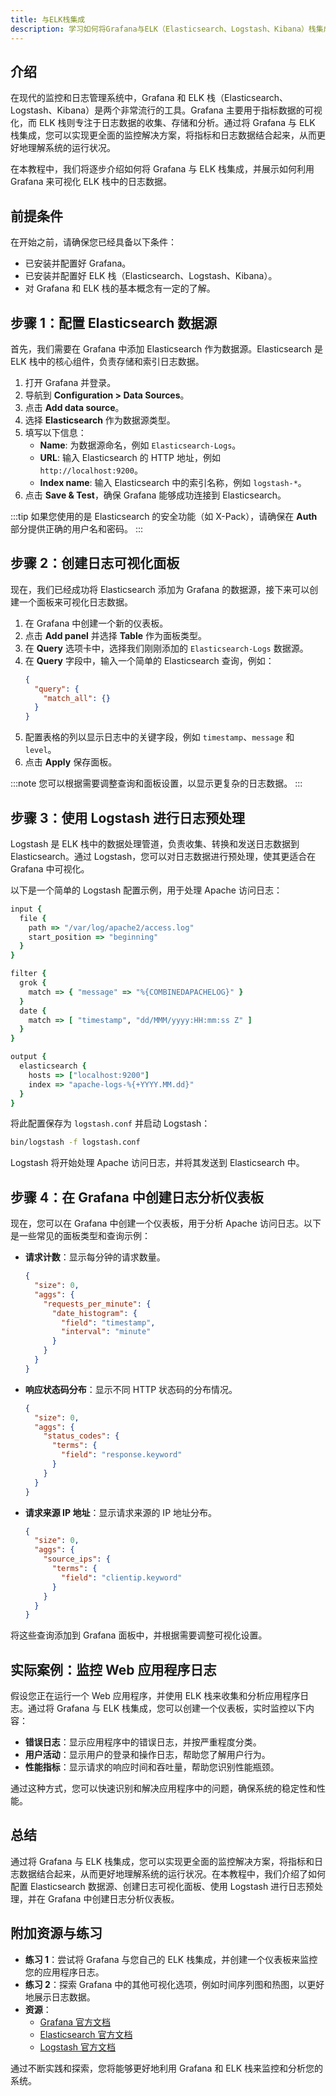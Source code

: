 ```yaml
---
title: 与ELK栈集成
description: 学习如何将Grafana与ELK（Elasticsearch、Logstash、Kibana）栈集成，以实现日志数据的可视化与分析。
---
```


## 介绍

在现代的监控和日志管理系统中，Grafana 和 ELK 栈（Elasticsearch、Logstash、Kibana）是两个非常流行的工具。Grafana 主要用于指标数据的可视化，而 ELK 栈则专注于日志数据的收集、存储和分析。通过将 Grafana 与 ELK 栈集成，您可以实现更全面的监控解决方案，将指标和日志数据结合起来，从而更好地理解系统的运行状况。

在本教程中，我们将逐步介绍如何将 Grafana 与 ELK 栈集成，并展示如何利用 Grafana 来可视化 ELK 栈中的日志数据。

## 前提条件

在开始之前，请确保您已经具备以下条件：

- 已安装并配置好 Grafana。
- 已安装并配置好 ELK 栈（Elasticsearch、Logstash、Kibana）。
- 对 Grafana 和 ELK 栈的基本概念有一定的了解。

## 步骤 1：配置 Elasticsearch 数据源

首先，我们需要在 Grafana 中添加 Elasticsearch 作为数据源。Elasticsearch 是 ELK 栈中的核心组件，负责存储和索引日志数据。

1. 打开 Grafana 并登录。
2. 导航到 **Configuration > Data Sources**。
3. 点击 **Add data source**。
4. 选择 **Elasticsearch** 作为数据源类型。
5. 填写以下信息：
   - **Name**: 为数据源命名，例如 `Elasticsearch-Logs`。
   - **URL**: 输入 Elasticsearch 的 HTTP 地址，例如 `http://localhost:9200`。
   - **Index name**: 输入 Elasticsearch 中的索引名称，例如 `logstash-*`。
6. 点击 **Save & Test**，确保 Grafana 能够成功连接到 Elasticsearch。

:::tip
如果您使用的是 Elasticsearch 的安全功能（如 X-Pack），请确保在 **Auth** 部分提供正确的用户名和密码。
:::

## 步骤 2：创建日志可视化面板

现在，我们已经成功将 Elasticsearch 添加为 Grafana 的数据源，接下来可以创建一个面板来可视化日志数据。

1. 在 Grafana 中创建一个新的仪表板。
2. 点击 **Add panel** 并选择 **Table** 作为面板类型。
3. 在 **Query** 选项卡中，选择我们刚刚添加的 `Elasticsearch-Logs` 数据源。
4. 在 **Query** 字段中，输入一个简单的 Elasticsearch 查询，例如：
   ```json
   {
     "query": {
       "match_all": {}
     }
   }
   ```
5. 配置表格的列以显示日志中的关键字段，例如 `timestamp`、`message` 和 `level`。
6. 点击 **Apply** 保存面板。

:::note
您可以根据需要调整查询和面板设置，以显示更复杂的日志数据。
:::

## 步骤 3：使用 Logstash 进行日志预处理

Logstash 是 ELK 栈中的数据处理管道，负责收集、转换和发送日志数据到 Elasticsearch。通过 Logstash，您可以对日志数据进行预处理，使其更适合在 Grafana 中可视化。

以下是一个简单的 Logstash 配置示例，用于处理 Apache 访问日志：

```ruby
input {
  file {
    path => "/var/log/apache2/access.log"
    start_position => "beginning"
  }
}

filter {
  grok {
    match => { "message" => "%{COMBINEDAPACHELOG}" }
  }
  date {
    match => [ "timestamp", "dd/MMM/yyyy:HH:mm:ss Z" ]
  }
}

output {
  elasticsearch {
    hosts => ["localhost:9200"]
    index => "apache-logs-%{+YYYY.MM.dd}"
  }
}
```

将此配置保存为 `logstash.conf` 并启动 Logstash：

```bash
bin/logstash -f logstash.conf
```

Logstash 将开始处理 Apache 访问日志，并将其发送到 Elasticsearch 中。

## 步骤 4：在 Grafana 中创建日志分析仪表板

现在，您可以在 Grafana 中创建一个仪表板，用于分析 Apache 访问日志。以下是一些常见的面板类型和查询示例：

- **请求计数**：显示每分钟的请求数量。
  ```json
  {
    "size": 0,
    "aggs": {
      "requests_per_minute": {
        "date_histogram": {
          "field": "timestamp",
          "interval": "minute"
        }
      }
    }
  }
  ```

- **响应状态码分布**：显示不同 HTTP 状态码的分布情况。
  ```json
  {
    "size": 0,
    "aggs": {
      "status_codes": {
        "terms": {
          "field": "response.keyword"
        }
      }
    }
  }
  ```

- **请求来源 IP 地址**：显示请求来源的 IP 地址分布。
  ```json
  {
    "size": 0,
    "aggs": {
      "source_ips": {
        "terms": {
          "field": "clientip.keyword"
        }
      }
    }
  }
  ```

将这些查询添加到 Grafana 面板中，并根据需要调整可视化设置。

## 实际案例：监控 Web 应用程序日志

假设您正在运行一个 Web 应用程序，并使用 ELK 栈来收集和分析应用程序日志。通过将 Grafana 与 ELK 栈集成，您可以创建一个仪表板，实时监控以下内容：

- **错误日志**：显示应用程序中的错误日志，并按严重程度分类。
- **用户活动**：显示用户的登录和操作日志，帮助您了解用户行为。
- **性能指标**：显示请求的响应时间和吞吐量，帮助您识别性能瓶颈。

通过这种方式，您可以快速识别和解决应用程序中的问题，确保系统的稳定性和性能。

## 总结

通过将 Grafana 与 ELK 栈集成，您可以实现更全面的监控解决方案，将指标和日志数据结合起来，从而更好地理解系统的运行状况。在本教程中，我们介绍了如何配置 Elasticsearch 数据源、创建日志可视化面板、使用 Logstash 进行日志预处理，并在 Grafana 中创建日志分析仪表板。

## 附加资源与练习

- **练习 1**：尝试将 Grafana 与您自己的 ELK 栈集成，并创建一个仪表板来监控您的应用程序日志。
- **练习 2**：探索 Grafana 中的其他可视化选项，例如时间序列图和热图，以更好地展示日志数据。
- **资源**：
  - [Grafana 官方文档](https://grafana.com/docs/)
  - [Elasticsearch 官方文档](https://www.elastic.co/guide/en/elasticsearch/reference/current/index.html)
  - [Logstash 官方文档](https://www.elastic.co/guide/en/logstash/current/index.html)

通过不断实践和探索，您将能够更好地利用 Grafana 和 ELK 栈来监控和分析您的系统。